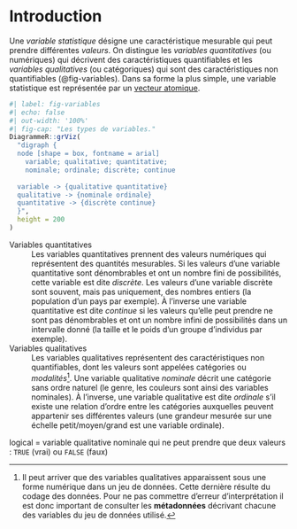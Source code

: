# Introduction {#sec-statistics}

Une *variable statistique* désigne une caractéristique mesurable qui peut prendre différentes *valeurs*. On distingue les *variables quantitatives* (ou numériques) qui décrivent des caractéristiques quantifiables et les *variables qualitatives* (ou catégoriques) qui sont des caractéristiques non quantifiables (@fig-variables). Dans sa forme la plus simple, une variable statistique est représentée par un [vecteur atomique](#sec-rstats-atomic).

```r
#| label: fig-variables
#| echo: false
#| out-width: '100%'
#| fig-cap: "Les types de variables."
DiagrammeR::grViz(
  "digraph {
  node [shape = box, fontname = arial]
    variable; qualitative; quantitative;
    nominale; ordinale; discrète; continue
  
  variable -> {qualitative quantitative}
  qualitative -> {nominale ordinale}
  quantitative -> {discrète continue}
  }",
  height = 200
)
```

Variables quantitatives
: Les variables quantitatives prennent des valeurs numériques qui représentent des quantités mesurables. Si les valeurs d'une variable quantitative sont dénombrables et ont un nombre fini de possibilités, cette variable est dite *discrète*. Les valeurs d'une variable discrète sont souvent, mais pas uniquement, des nombres entiers (la population d'un pays par exemple). À l'inverse une variable quantitative est dite *continue* si les valeurs qu'elle peut prendre ne sont pas dénombrables et ont un nombre infini de possibilités dans un intervalle donné (la taille et le poids d'un groupe d'individus par exemple).

Variables qualitatives
: Les variables qualitatives représentent des caractéristiques non quantifiables, dont les valeurs sont appelées catégories ou *modalités*^[Il peut arriver que des variables qualitatives apparaissent sous une forme numérique dans un jeu de données. Cette dernière résulte du codage des données. Pour ne pas commettre d'erreur d'interprétation il est donc important de consulter les **métadonnées** décrivant chacune des variables du jeu de données utilisé.].
Une variable qualitative *nominale* décrit une catégorie sans ordre naturel (le genre, les couleurs sont ainsi des variables nominales). À l'inverse, une variable qualitative est dite *ordinale* s'il existe une relation d'ordre entre les catégories auxquelles peuvent appartenir ses différentes valeurs (une grandeur mesurée sur une échelle petit/moyen/grand est une variable ordinale).

logical = variable qualitative nominale qui ne peut prendre que deux valeurs : `TRUE` (vrai) ou `FALSE` (faux)
